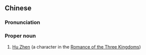 {{also|胡轸}}
==Chinese==
{{zh-forms|s=胡轸}}

===Pronunciation===
{{zh-pron
|m=Hú Zhěn
|cat=pn
}}

===Proper noun===
{{zh-proper noun}}

# [[w:Hu Zhen|Hu Zhen]] (a character in the [[w:Romance of the Three Kingdoms|Romance of the Three Kingdoms]])